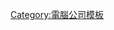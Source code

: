 {{Navbox
| name       = Intel
| title      = [[英特尔]]
| image      = [[File:Intel logo (2020, light blue).svg|无框|150px]]
| listclass = hlist
| group1 = 人物
| list1  =  * [[高登·摩尔]]
* [[安迪·格罗夫]]
* [[罗伯特·诺伊斯]]
* [[Craig Barrett|克瑞格·贝瑞特]]
* [[保罗·欧德宁]] 

| group2 = 处理器平台
| list2  = * [[迅馳]]（Centrino）
* [[歡悅]]（Viiv）
* [[博銳]]（VPro）
* [[Pentium|奔腾]]（Pentium）
* [[酷睿]]（Core）
** [[Intel Core i3|i3]]
** [[Intel Core i5|i5]]
** [[Intel Core i7|i7]]
** [[Intel Core i9|i9]]
* [[安騰]]（Itanium）
* [[至强]]（Xeon）
* [[賽揚]]（Celeron）

| group3 = 技术
| list3  = * [[x86]]
* [[MMX]]
* [[SSE]]
* [[AVX]]
* [[FMA]]
* [[Intel 64]]
* [[超執行緒]]
* [[核芯顯卡]]
* [[3D XPoint]]
* [[英特尔睿频加速]]
* [[SpeedStep]]
* [[Intel Xe|Xe]]

| group4 = 子公司
| list4  = * [[3DLABS]]
* [[Altera]]
* {{tsl|en|Comneon}}
* [[McAfee|''Intel Security'']]
* [[Mobileye]]
* {{tsl|en|Virtutech}}
* {{tsl|en|Recon Instruments}}
* {{tsl|en|Wind River Systems}}
* 4Group Holdings (50% owned by [[Technicolor SA]])

| group5 = 其他产品
| list5 =
* [[Intel AZ210|Intel AZ210手机]]
* [[Accounts & SSO]]
* [[Amplify Tablet]]
* [[Advanced Programmable Interrupt Controller]]
* [[Cache Acceleration Software]]
* [[Client Initiated Remote Access]]
* [[Direct Media Interface]]
* [[Flexible Display Interface]]
* [[Hella Zippy]]
* [[Intel 1103]]
* [[Intel Display Power Saving Technology]]
* [[Intel Modular Server System]]
* [[Intel Reader]]
* [[Intel SPSH4]]
* [[Intel System Development Kit]]
* [[Intel Upgrade Service]]
* [[Intel740]]
* [[InTru3D]]
* [[IXP1200]]
* [[OFono]]
* [[Omni-Path]]
* [[Performance acceleration technology]]
* [[Shooting Star (drone)|Shooting Star]]
* [[Smart Cache]]
* [[固態硬碟|SSD]]
* [[網路卡]]
* [[無線網卡]]
* [[英特爾晶片組列表|晶片組]]
* [[Stable Image Platform]]
* [[Wi-Di]]
* [[Intel Clear Video]]
* [[Intel Quick Sync Video]]
* [[Clear Linux OS]]
| group6 = 官司诉讼
| list6
* [[Advanced Micro Devices, Inc. v. Intel Corp.|AMD诉讼英特尔]]
* [[High-Tech Employee Antitrust Litigation|高科技公司职员反垄断诉讼]]
* [[Intel Corp. v. Advanced Micro Devices, Inc.|Intel诉讼AMD]]
* [[Intel Corp. v. Hamidi|英特尔诉讼职员哈米迪]]
* [[Intel Corporation Inc. v CPM United Kingdom Ltd|英特尔诉讼英国CPM]]
* [[Silvaco Data Systems v. Intel Corp.|Silvaco数据系统诉讼英特尔]]

| group7 = 相關
| list7  = * [[英特爾極限高手盃]]
}}<noinclude>
[[Category:電腦公司模板‎]]
</noinclude>